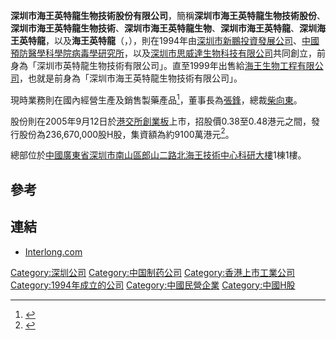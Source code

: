 '''深圳市海王英特龍生物技術股份有限公司'''，簡稱'''深圳市海王英特龍生物技術股份'''、'''深圳市海王英特龍生物技術'''、'''深圳市海王英特龍生物'''、'''深圳市海王英特龍'''、'''深圳海王英特龍'''，以及'''海王英特龍'''（'''{{lang-en|Shenzhen Neptunus Interlong Bio-technique Company Limited}}'''，{{hkex|8329}}），則在1994年由[[深圳市新鵬投資發展公司|深圳市新鵬投資發展公司]]、[[中國預防醫學科學院病毒學研究所|中國預防醫學科學院病毒學研究所]]，以及[[深圳市思威達生物科技有限公司|深圳市思威達生物科技有限公司]]共同創立，前身為「深圳市英特龍生物技術有限公司」。直至1999年出售給[[海王生物工程有限公司|海王生物工程有限公司]]，也就是前身為「深圳市海王英特龍生物技術有限公司」。

現時業務則在國內經營生產及銷售製藥產品<ref>{{Cite web |url=http://www.interlong.com/Cn/About/index/id/1 |title=深圳市海王英特龍生物技術股份有限公司簡介 |accessdate=2012-07-09 |archive-date=2013-03-14 |archive-url=https://web.archive.org/web/20130314174656/http://www.interlong.com/Cn/About/index/id/1 |dead-url=no }}</ref>，董事長為[[張鋒|張鋒]]，總裁[[柴向東|柴向東]]。

股份則在2005年9月12日於[[港交所|港交所]][[香港創業板|創業板]]上市，招股價0.38至0.48港元之間，發行股份為236,670,000股H股，集資額為約9100萬港元<ref>{{Cite web |url=http://www.hkexnews.hk/listedco/listconews/gem/2005/0829/GLN20050829011_C.pdf |title=深圳市海王英特龍生物技術股份有限公司招股通告 |accessdate=2012-07-09 |archive-date=2016-03-05 |archive-url=https://web.archive.org/web/20160305013451/http://www.hkexnews.hk/listedco/listconews/gem/2005/0829/GLN20050829011_C.pdf |dead-url=no }}</ref>。

總部位於[[中國|中國]][[廣東省|廣東省]][[深圳市|深圳市]][[南山區|南山區]][[郎山二路北|郎山二路北]][[海王技術中心科研大樓|海王技術中心科研大樓]]1棟1樓。

==參考==
{{reflist}}

==連結==
*[http://www.interlong.com/ Interlong.com] {{Wayback|url=http://www.interlong.com/ |date=20120604020518 }}

[[Category:深圳公司|Category:深圳公司]]
[[Category:中国制药公司|Category:中国制药公司]]
[[Category:香港上市工業公司|Category:香港上市工業公司]]
[[Category:1994年成立的公司|Category:1994年成立的公司]]
[[Category:中國民營企業|Category:中國民營企業]]
[[Category:中國H股|Category:中國H股]]